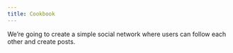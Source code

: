 ```yaml
---
title: Cookbook
---
```

<Cards>
   <Card
      href="http://localhost:3000/docs/cookbook/basicExample"
      target="_self"
      title="A Basic Example"
   >
      We’re going to create a simple social network where users can follow each other and create posts.
   </Card>
</Cards>